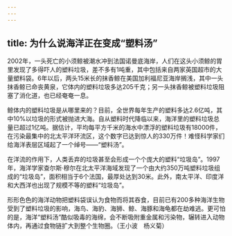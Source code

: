 ```yaml
---
---
---
```

title: 为什么说海洋正在变成“塑料汤”
---




2002年，一头死亡的小须鲸被潮水冲到法国诺曼底海岸，人们在这头小须鲸的胃里发现了多得吓人的塑料垃圾，差不多有1吨重，其中包括来自两家英国超市的大量塑料袋。6年以后，两头15米长的抹香鲸在美国加利福尼亚海岸搁浅，其中一头抹香鲸已命丧黄泉，它体内的塑料垃圾多达205千克；另一头抹香鲸被塑料垃圾阻塞了消化道，也已经奄奄一息。



鲸体内的塑料垃圾是从哪里来的？目前，全世界每年生产的塑料多达2.6亿吨，其中10%以垃圾的形式被抛进大海。自从塑料时代降临以来，海洋里的塑料垃圾总量已超过1亿吨。据估计，平均每平方千米的海水中漂浮的塑料垃圾有18000件，在污染最集中的北太平洋环流区，这个数字已达到惊人的330万件！难怪科学家们给海洋表层区域起了一个绰号——“塑料汤”。

在洋流的作用下，人类丢弃的垃圾甚至会形成一个个庞大的塑料“垃圾岛”。1997年，海洋学家查尔斯·穆尔在北太平洋海域发现了一个由大约350万吨塑料垃圾组成的“垃圾岛”，面积相当于6个法国，最厚处达到30米。此外，南太平洋、印度洋和大西洋也出现了规模不等的塑料“垃圾岛”。

形形色色的海洋动物把塑料袋误认为食物而将其吞食，目前已有200多种海洋生物受到了塑料垃圾的影响，海鸟、海豹、海狮、鲸、海豚和海龟都在劫难逃。更可怕的是，海洋“塑料汤”酷似吸毒的海绵，会不断吸附重金属和污染物，辗转进入动物体内，再通过食物链扩大到整个生物圈。（王小波　杨义菊）